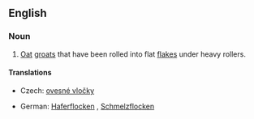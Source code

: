 ==English==
{{wikipedia}}

===Noun===
{{infl|en|noun|head=[[rolled]] [[oats]]}}

# [[Oat]] [[groat]]s that have been rolled into flat [[flake]]s under heavy rollers.

====Translations====
{{trans-top|oat groats rolled into flat flakes}}
* Czech: [[ovesné vločky]] {{f|p}}
{{trans-mid}}
* German: [[Haferflocken]] {{f}}, [[Schmelzflocken]] {{f}}
{{trans-bottom}}